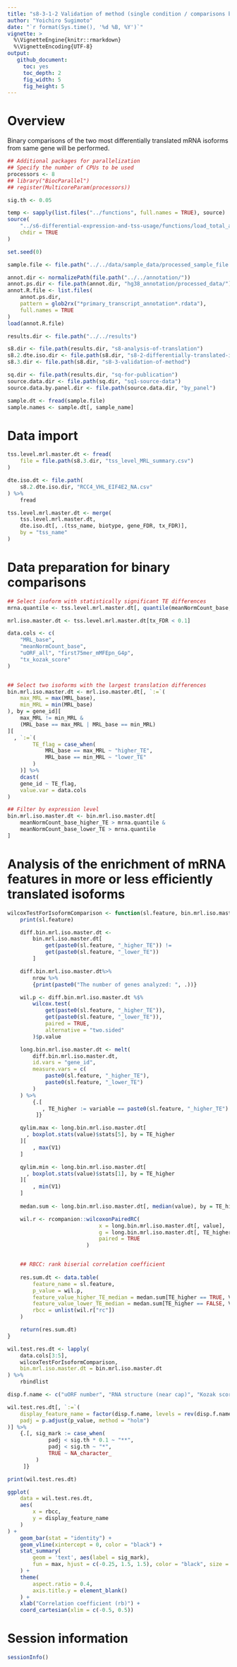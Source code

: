 ```yaml
---
title: "s8-3-1-2 Validation of method (single condition / comparisons between isoforms)"
author: "Yoichiro Sugimoto"
date: "`r format(Sys.time(), '%d %B, %Y')`"
vignette: >
  %\VignetteEngine{knitr::rmarkdown}
  %\VignetteEncoding{UTF-8}
output:
   github_document:
     toc: yes
     toc_depth: 2
     fig_width: 5
     fig_height: 5
---
```



# Overview

Binary comparisons of the two most differentially translated mRNA isoforms from same gene will be performed.


```r

## Additional packages for parallelization
## Specify the number of CPUs to be used
processors <- 8
## library("BiocParallel")
## register(MulticoreParam(processors))

sig.th <- 0.05

temp <- sapply(list.files("../functions", full.names = TRUE), source)
source(
    "../s6-differential-expression-and-tss-usage/functions/load_total_analysis_results.R",
    chdir = TRUE
)

set.seed(0)

```


```r

sample.file <- file.path("../../data/sample_data/processed_sample_file.csv")

annot.dir <- normalizePath(file.path("../../annotation/"))
annot.ps.dir <- file.path(annot.dir, "hg38_annotation/processed_data/")
annot.R.file <- list.files(
    annot.ps.dir,
    pattern = glob2rx("*primary_transcript_annotation*.rdata"),
    full.names = TRUE
)
load(annot.R.file)

results.dir <- file.path("../../results")

s8.dir <- file.path(results.dir, "s8-analysis-of-translation")
s8.2.dte.iso.dir <- file.path(s8.dir, "s8-2-differentially-translated-isoforms")
s8.3.dir <- file.path(s8.dir, "s8-3-validation-of-method")

sq.dir <- file.path(results.dir, "sq-for-publication")
source.data.dir <- file.path(sq.dir, "sq1-source-data")
source.data.by.panel.dir <- file.path(source.data.dir, "by_panel")

sample.dt <- fread(sample.file)
sample.names <- sample.dt[, sample_name]

```

# Data import


```r

tss.level.mrl.master.dt <- fread(
    file = file.path(s8.3.dir, "tss_level_MRL_summary.csv")
)

dte.iso.dt <- file.path(
    s8.2.dte.iso.dir, "RCC4_VHL_EIF4E2_NA.csv"
) %>%
    fread

tss.level.mrl.master.dt <- merge(
    tss.level.mrl.master.dt,
    dte.iso.dt[, .(tss_name, biotype, gene_FDR, tx_FDR)],
    by = "tss_name"
)

```


# Data preparation for binary comparisons


```r

## Select isoform with statistically significant TE differences
mrna.quantile <- tss.level.mrl.master.dt[, quantile(meanNormCount_base, probs = 0.25)]

mrl.iso.master.dt <- tss.level.mrl.master.dt[tx_FDR < 0.1]

data.cols <- c(
    "MRL_base",
    "meanNormCount_base",
    "uORF_all", "first75mer_mMFEpn_G4p", 
    "tx_kozak_score"
)


## Select two isoforms with the largest translation differences
bin.mrl.iso.master.dt <- mrl.iso.master.dt[, `:=`(
    max_MRL = max(MRL_base),
    min_MRL = min(MRL_base)
), by = gene_id][
    max_MRL != min_MRL &
    (MRL_base == max_MRL | MRL_base == min_MRL)
][
  , `:=`(
        TE_flag = case_when(
            MRL_base == max_MRL ~ "higher_TE",
            MRL_base == min_MRL ~ "lower_TE"
        )
    )] %>%
    dcast(
    gene_id ~ TE_flag,
    value.var = data.cols
)

## Filter by expression level
bin.mrl.iso.master.dt <- bin.mrl.iso.master.dt[
    meanNormCount_base_higher_TE > mrna.quantile &
    meanNormCount_base_lower_TE > mrna.quantile
]

```


# Analysis of the enrichment of mRNA features in more or less efficiently translated isoforms


```r

wilcoxTestForIsoformComparison <- function(sl.feature, bin.mrl.iso.master.dt){
    print(sl.feature)

    diff.bin.mrl.iso.master.dt <- 
        bin.mrl.iso.master.dt[
            get(paste0(sl.feature, "_higher_TE")) !=
            get(paste0(sl.feature, "_lower_TE"))
        ]

    diff.bin.mrl.iso.master.dt%>%
        nrow %>%
        {print(paste0("The number of genes analyzed: ", .))}

    wil.p <- diff.bin.mrl.iso.master.dt %$%
        wilcox.test(
            get(paste0(sl.feature, "_higher_TE")),
            get(paste0(sl.feature, "_lower_TE")),
            paired = TRUE,
            alternative = "two.sided"
        )$p.value

    long.bin.mrl.iso.master.dt <- melt(
        diff.bin.mrl.iso.master.dt,
        id.vars = "gene_id",
        measure.vars = c(
            paste0(sl.feature, "_higher_TE"),
            paste0(sl.feature, "_lower_TE")
        )
    ) %>%
        {.[
           , TE_higher := variable == paste0(sl.feature, "_higher_TE")
         ]}

    qylim.max <- long.bin.mrl.iso.master.dt[
      , boxplot.stats(value)$stats[5], by = TE_higher
    ][
        , max(V1)
    ]

    qylim.min <- long.bin.mrl.iso.master.dt[
      , boxplot.stats(value)$stats[1], by = TE_higher
    ][
        , min(V1)
    ]
    
    medan.sum <- long.bin.mrl.iso.master.dt[, median(value), by = TE_higher] 

    wil.r <- rcompanion::wilcoxonPairedRC(
                             x = long.bin.mrl.iso.master.dt[, value],
                             g = long.bin.mrl.iso.master.dt[, TE_higher] == FALSE,
                             paired = TRUE
                         )


    ## RBCC: rank biserial correlation coefficient
 
    res.sum.dt <- data.table(
        feature_name = sl.feature,
        p_value = wil.p,
        feature_value_higher_TE_median = medan.sum[TE_higher == TRUE, V1],
        feature_value_lower_TE_median = medan.sum[TE_higher == FALSE, V1],
        rbcc = unlist(wil.r["rc"])
    )

    return(res.sum.dt)
}

wil.test.res.dt <- lapply(
    data.cols[3:5],
    wilcoxTestForIsoformComparison,
    bin.mrl.iso.master.dt = bin.mrl.iso.master.dt
) %>%
    rbindlist

disp.f.name <- c("uORF number", "RNA structure (near cap)", "Kozak score")

wil.test.res.dt[, `:=`(
    display_feature_name = factor(disp.f.name, levels = rev(disp.f.name)),
    padj = p.adjust(p_value, method = "holm")
)] %>%
    {.[, sig_mark := case_when(
             padj < sig.th * 0.1 ~ "**",
             padj < sig.th ~ "*",
             TRUE ~ NA_character_
         )
     ]}

print(wil.test.res.dt)

ggplot(
    data = wil.test.res.dt,
    aes(
        x = rbcc,
        y = display_feature_name
    )
) +
    geom_bar(stat = "identity") +
    geom_vline(xintercept = 0, color = "black") +
    stat_summary(
        geom = 'text', aes(label = sig_mark),
        fun = max, hjust = c(-0.25, 1.5, 1.5), color = "black", size = 6
    ) +
    theme(
        aspect.ratio = 0.4,
        axis.title.y = element_blank()
    ) +
    xlab("Correlation coefficient (rb)") +
    coord_cartesian(xlim = c(-0.5, 0.5))

```




# Session information

```r

sessionInfo()

```
